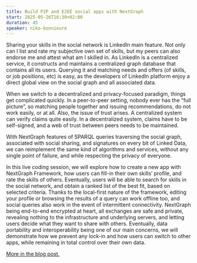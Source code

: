 ```yaml
---
title: Build P2P and E2EE social apps with NextGraph
start: 2025-05-26T16:30+02:00
duration: 45
speaker: niko-bonnieure
---
```


Sharing your skills in the social network is LinkedIn main feature. Not only can I list and rate my subjective own set of skills, but my peers can also endorse me and attest what am I skilled in. As LinkedIn is a centralized service, it constructs and maintains a centralized graph database that contains all its users. Querying it and matching needs and offers (of skills, or job positions, etc) is easy, as the developers of LinkedIn platform enjoy a direct global view on the social graph and all associated data.

When we switch to a decentralized and privacy-focused paradigm, things get complicated quickly. In a peer-to-peer setting, nobody ever has the “full picture”, so matching people together and issuing recommendations, do not work easily, or at all. Also, the issue of trust arises. A centralized system can verify claims quite easily. In a decentralized system, claims have to be self-signed, and a web of trust between peers needs to be maintained.

With NextGraph features of SPARQL queries traversing the social graph, associated with social sharing, and signatures on every bit of Linked Data, we can reimplement the same kind of algorithms and services, without any single point of failure, and while respecting the privacy of everyone.

In this live coding session, we will explore how to create a new app with NextGraph Framework, how users can fill-in their own skills’ profile, and rate the skills of others. Eventually, users will be able to search for skills in the social network, and obtain a ranked list of the best fit, based on selected criteria. Thanks to the local-first nature of the framework, editing your profile or browsing the results of a query can work offline too, and social queries also work in the event of intermittent connectivity. NextGraph being end-to-end encrypted at heart, all exchanges are safe and private, revealing nothing to the infrastructure and underlying servers, and letting users decide what they want to share with others. Eventually, data portability and interoperability being one of our main concerns, we will demonstrate how we prevent any lock-in and how users can switch to other apps, while remaining in total control over their own data.

[More in the blog post.](https://nextgraph.org/local-first-conference-berlin/)